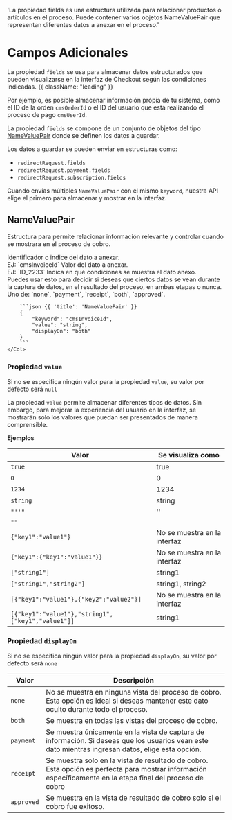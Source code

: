    'La propiedad fields es una estructura utilizada para relacionar productos o artículos en el proceso. Puede contener varios objetos NameValuePair que representan diferentes datos a anexar en el proceso.'

<MissingTraductionBanner />

# Campos Adicionales

La propiedad `fields` se usa para almacenar datos estructurados que pueden visualizarse en la interfaz de Checkout según las condiciones indicadas. {{ className: "leading" }}

Por ejemplo, es posible almacenar información própia de tu sistema, como el ID de la orden `cmsOrderId` o el ID del usuario que está realizando el proceso de pago `cmsUserId`.

La propiedad `fields` se compone de un conjunto de objetos del tipo [NameValuePair](#name-value-pair) donde se definen los datos a guardar.

Los datos a guardar se pueden enviar en estructuras como:

- `redirectRequest.fields`
- `redirectRequest.payment.fields`
- `redirectRequest.subscription.fields`

Cuando envías múltiples `NameValuePair` con el mismo `keyword`, nuestra API elige el primero para almacenar y mostrar en la interfaz.



## NameValuePair

Estructura para permite relacionar información relevante y controlar cuando se mostrara en el proceso de cobro.

<Row>
    <Col>
        <Properties>
            <Property name="keyword" type="string" isRequired={true}>
                Identificador o indice del dato a anexar.<br/>
                EJ: `cmsInvoiceId`
            </Property>
            <Property name="value" type="string|object|array|boolean|number" isRequired={false}>
                Valor del dato a anexar.<br/>
                EJ: `ID_2233`
            </Property>
            <Property name="displayOn" type="string" isRequired={false}>
                Indica en qué condiciones se muestra el dato anexo.<br/>
                Puedes usar esto para decidir si deseas que ciertos datos se vean durante la captura de datos, en el resultado del proceso, en ambas etapas o nunca.<br/>
                Uno de: `none`, `payment`, `receipt`, `both`, `approved`.
            </Property>
        </Properties>
    </Col>
    <Col sticky>

        ```json {{ 'title': 'NameValuePair' }}
        {
            "keyword": "cmsInvoiceId",
            "value": "string",
            "displayOn": "both"
        }
        ```
    </Col>
</Row>

### Propiedad `value`

Si no se especifica ningún valor para la propiedad `value`, su valor por defecto será `null`

La propiedad `value` permite almacenar diferentes tipos de datos. Sin embargo, para mejorar la experiencia del usuario en la interfaz, se mostrarán solo los valores que puedan ser presentados de manera comprensible.

**Ejemplos**

| Valor                                             | Se visualiza como            |
|---------------------------------------------------|------------------------------|
| `true`                                            | true                         |
| `0`                                               | 0                            |
| `1234`                                            | 1234                         |
| `string`                                          | string                       |
| `"''"`                                            | ''                           |
| `""`                                              |                              |
| `{"key1":"value1"}`                               | No se muestra en la interfaz |
| `{"key1":{"key1":"value1"}}`                      | No se muestra en la interfaz |
| `["string1"]`                                     | string1                      |
| `["string1","string2"]`                           | string1, string2             |
| `[{"key1":"value1"},{"key2":"value2"}]`           | No se muestra en la interfaz |
| `[{"key1":"value1"},"string1",["key1","value1"]]` | string1                      |


### Propiedad `displayOn`

Si no se especifica ningún valor para la propiedad `displayOn`, su valor por defecto será `none`

| Valor       | Descripción                                                                                                                                                           |
|-------------|-----------------------------------------------------------------------------------------------------------------------------------------------------------------------|
| `none`      | No se muestra en ninguna vista del proceso de cobro. Esta opción es ideal si deseas mantener este dato oculto durante todo el proceso.                                |
| `both`      | Se muestra en todas las vistas del proceso de cobro.                                                                                                                  |
| `payment`   | Se muestra únicamente en la vista de captura de información. Si deseas que los usuarios vean este dato mientras ingresan datos, elige esta opción.                    |
| `receipt`   | Se muestra solo en la vista de resultado de cobro. Esta opción es perfecta para mostrar información específicamente en la etapa final del proceso de cobro            |
| `approved`  | Se muestra en la vista de resultado de cobro solo si el cobro fue exitoso.                                                                                            |

